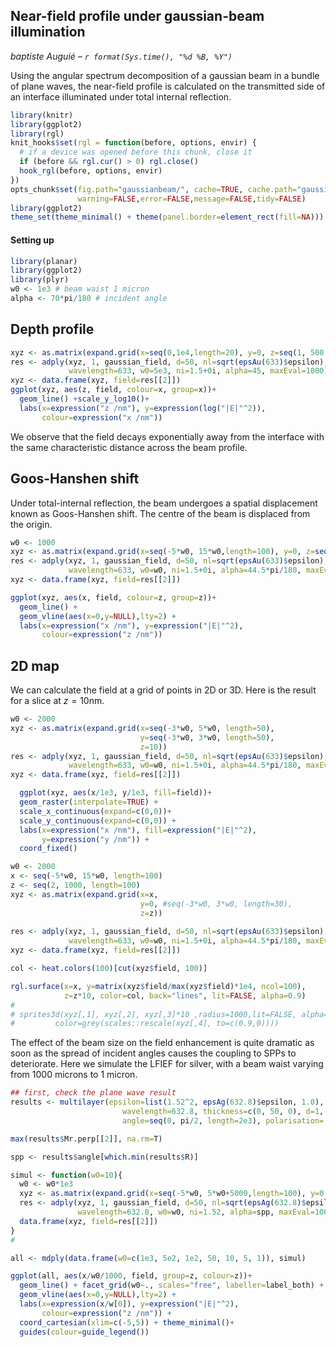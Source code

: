 ## Near-field profile under gaussian-beam illumination
_baptiste Auguié -- `r format(Sys.time(), "%d %B, %Y")`_

Using the angular spectrum decomposition of a gaussian beam in a bundle of plane waves, the near-field profile is calculated on the transmitted side of an interface illuminated under total internal reflection.

```r
library(knitr)
library(ggplot2)
library(rgl)
knit_hooks$set(rgl = function(before, options, envir) {
  # if a device was opened before this chunk, close it
  if (before && rgl.cur() > 0) rgl.close()
  hook_rgl(before, options, envir)
})
opts_chunk$set(fig.path="gaussianbeam/", cache=TRUE, cache.path="gaussian/",
               warning=FALSE,error=FALSE,message=FALSE,tidy=FALSE)
library(ggplot2)
theme_set(theme_minimal() + theme(panel.border=element_rect(fill=NA)))
```

#### Setting up

```r
library(planar)
library(ggplot2)
library(plyr)
w0 <- 1e3 # beam waist 1 micron
alpha <- 70*pi/180 # incident angle
```

## Depth profile

```r
xyz <- as.matrix(expand.grid(x=seq(0,1e4,length=20), y=0, z=seq(1, 500, length=50)))
res <- adply(xyz, 1, gaussian_field, d=50, nl=sqrt(epsAu(633)$epsilon),
             wavelength=633, w0=5e3, ni=1.5+0i, alpha=45, maxEval=1000)
xyz <- data.frame(xyz, field=res[[2]])
ggplot(xyz, aes(z, field, colour=x, group=x))+
  geom_line() +scale_y_log10()+
  labs(x=expression("z /nm"), y=expression(log("|E|"^2)), 
       colour=expression("x /nm")) 

```
We observe that the field decays exponentially away from the interface with the same characteristic distance across the beam profile.

## Goos-Hanshen shift

Under total-internal reflection, the beam undergoes a spatial displacement known as Goos-Hanshen shift. The centre of the beam is displaced from the origin.

```r
w0 <- 1000
xyz <- as.matrix(expand.grid(x=seq(-5*w0, 15*w0,length=100), y=0, z=seq(0, 500, by=50)))
res <- adply(xyz, 1, gaussian_field, d=50, nl=sqrt(epsAu(633)$epsilon),
             wavelength=633, w0=w0, ni=1.5+0i, alpha=44.5*pi/180, maxEval=2000)
xyz <- data.frame(xyz, field=res[[2]])

ggplot(xyz, aes(x, field, colour=z, group=z))+
  geom_line() +
  geom_vline(aes(x=0,y=NULL),lty=2) +
  labs(x=expression("x /nm"), y=expression("|E|"^2), 
       colour=expression("z /nm")) 
```

## 2D map

We can calculate the field at a grid of points in 2D or 3D. Here is the result for a slice at $z=10$nm.

```r
w0 <- 2000
xyz <- as.matrix(expand.grid(x=seq(-3*w0, 5*w0, length=50), 
                             y=seq(-3*w0, 3*w0, length=50),
                             z=10))
res <- adply(xyz, 1, gaussian_field, d=50, nl=sqrt(epsAu(633)$epsilon),
             wavelength=633, w0=w0, ni=1.5+0i, alpha=44.5*pi/180, maxEval=500)
xyz <- data.frame(xyz, field=res[[2]])

  ggplot(xyz, aes(x/1e3, y/1e3, fill=field))+
  geom_raster(interpolate=TRUE) +
  scale_x_continuous(expand=c(0,0))+
  scale_y_continuous(expand=c(0,0)) +
  labs(x=expression("x /nm"), fill=expression("|E|"^2), 
       y=expression("y /nm")) +
  coord_fixed()

```

```r
w0 <- 2000
x <- seq(-5*w0, 15*w0, length=100)
z <- seq(2, 1000, length=100)
xyz <- as.matrix(expand.grid(x=x, 
                             y=0, #seq(-3*w0, 3*w0, length=30),
                             z=z))
                             
res <- adply(xyz, 1, gaussian_field, d=50, nl=sqrt(epsAu(633)$epsilon),
             wavelength=633, w0=w0, ni=1.5+0i, alpha=44.5*pi/180, maxEval=500)
xyz <- data.frame(xyz, field=res[[2]])

col <- heat.colors(100)[cut(xyz$field, 100)]

rgl.surface(x=x, y=matrix(xyz$field/max(xyz$field)*1e4, ncol=100), 
            z=z*10, color=col, back="lines", lit=FALSE, alpha=0.9)
# 
# sprites3d(xyz[,1], xyz[,2], xyz[,3]*10 ,radius=1000,lit=FALSE, alpha=.1,
#         color=grey(scales::rescale(xyz[,4], to=c(0.9,0))))
```

The effect of the beam size on the field enhancement is quite dramatic as soon as the spread of incident angles causes the coupling to SPPs to deteriorate. Here we simulate the LFIEF for silver, with a beam waist varying from 1000 microns to 1 micron.

```r
## first, check the plane wave result
results <- multilayer(epsilon=list(1.52^2, epsAg(632.8)$epsilon, 1.0),
                         wavelength=632.8, thickness=c(0, 50, 0), d=1,
                         angle=seq(0, pi/2, length=2e3), polarisation='p')

max(results$Mr.perp[[2]], na.rm=T)

spp <- results$angle[which.min(results$R)]

simul <- function(w0=10){
  w0 <- w0*1e3
  xyz <- as.matrix(expand.grid(x=seq(-5*w0, 5*w0+5000,length=100), y=0, z=seq(0, 300, by=50)))
  res <- adply(xyz, 1, gaussian_field, d=50, nl=sqrt(epsAg(632.8)$epsilon),
               wavelength=632.8, w0=w0, ni=1.52, alpha=spp, maxEval=1000)
  data.frame(xyz, field=res[[2]])
}
# 

all <- mdply(data.frame(w0=c(1e3, 5e2, 1e2, 50, 10, 5, 1)), simul)

ggplot(all, aes(x/w0/1000, field, group=z, colour=z))+
  geom_line() + facet_grid(w0~., scales="free", labeller=label_both) +
  geom_vline(aes(x=0,y=NULL),lty=2) +
  labs(x=expression(x/w[0]), y=expression("|E|"^2), 
       colour=expression("z /nm")) +
  coord_cartesian(xlim=c(-5,5)) + theme_minimal()+
  guides(colour=guide_legend())
```


